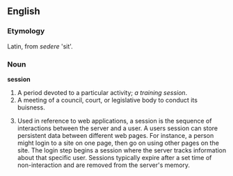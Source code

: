 ==English==

===Etymology===
Latin, from  ''sedere'' 'sit'.

===Noun===
'''session'''
# A period devoted to a particular activity; ''a training session''.
# A meeting of a council, court, or legislative body to conduct its buisness.
# {{computing}} Used in reference to web applications, a session is the sequence of interactions between the server and a user.  A users session can store persistent data between different web pages.  For instance, a person might login to a site on one page, then go on using other pages on the site.  The login step begins a session where the server tracks information about that specific user.  Sessions typically expire after a set time of non-interaction and are removed from the server's memory.